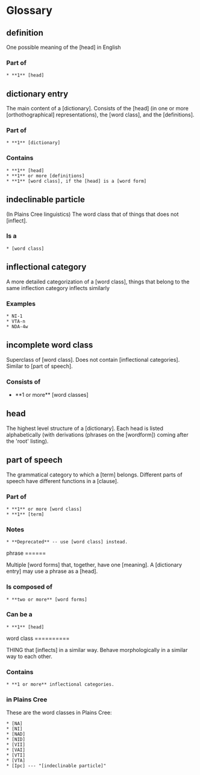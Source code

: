 = Glossary =

== definition ==

One possible meaning of the [head] in English

=== Part of ===

 * **1** [head]


== dictionary entry ==

The main content of a [dictionary]. Consists of the [head] (in one or
more [orthothographical] representations), the [word class], and the
[definitions].

=== Part of ===

 * **1** [dictionary]

=== Contains ===

 * **1** [head]
 * **1** or more [definitions]
 * **1** [word class], if the [head] is a [word form]


== indeclinable particle ==

(In Plains Cree linguistics) The word class that of things that does not [inflect].

=== Is a ===

 * [word class]


== inflectional category ==

A more detailed categorization of a [word class], things that belong to
the same inflection category inflects similarly

=== Examples ===

 * NI-1
 * VTA-n
 * NDA-4w


== incomplete word class ==

Superclass of [word class]. Does not contain [inflectional categories]. Similar to [part of speech].

=== Consists of ===

* **1 or more** [word classes]


== head ==

The highest level structure of a [dictionary]. Each head is listed alphabetically (with derivations (phrases on the [wordform]) coming after the 'root' listing).


== part of speech ==

The grammatical category to which a [term] belongs. Different parts of speech have different functions in a [clause].

=== Part of ===

 * **1** or more [word class]
 * **1** [term]

=== Notes ===

 * **Deprecated** -- use [word class] instead.


phrase
======

Multiple [word forms] that, together, have one [meaning]. A [dictionary
entry] may use a phrase as a [head].

=== Is composed of ===

 * **two or more** [word forms]


=== Can be a ===

 * **1** [head]


word class
==========

THING that [inflects] in a similar way. Behave morphologically in
a similar way to each other.

=== Contains ===

 * **1 or more** inflectional categories.

=== in Plains Cree ===

These are the word classes in Plains Cree:

 * [NA]
 * [NI]
 * [NAD]
 * [NID]
 * [VII]
 * [VAI]
 * [VTI]
 * [VTA]
 * [Ipc] --- "[indeclinable particle]"
